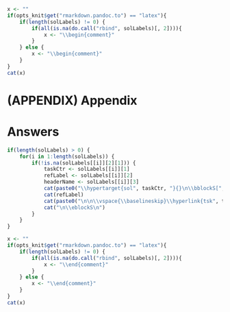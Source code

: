 ```r
x <- ""
if(opts_knit$get("rmarkdown.pandoc.to") == "latex"){
    if(length(solLabels) != 0) {
        if(all(is.na(do.call("rbind", solLabels)[, 2]))){
            x <- "\\begin{comment}"
        }
    } else {
        x <- "\\begin{comment}"
    }
}
cat(x)
```

\newgeometry{margin=0.5in}

# (APPENDIX) Appendix {-}

# Answers

```r
if(length(solLabels) > 0) {
    for(i in 1:length(solLabels)) {
        if(!is.na(solLabels[[i]][2][1])) {
            taskCtr <- solLabels[[i]][1]
            refLabel <- solLabels[[i]][2]
            headerName <- solLabels[[i]][3]
            cat(paste0("\\hypertarget{sol", taskCtr, "}{}\n\\bblockS[", headerName, "]{\\phantomsection\\label{tsk", taskCtr, "}", taskCtr, "}\n"))
            cat(refLabel)
            cat(paste0("\n\n\\vspace{\\baselineskip}\\hyperlink{tsk", taskCtr, "}{\\buttonT{Return to task on P\\colpageref{sol", taskCtr, "}}}"))
            cat("\n\\eblockS\n")
        }
    }
}
```

```r
x <- ""
if(opts_knit$get("rmarkdown.pandoc.to") == "latex"){
    if(length(solLabels) != 0) {
        if(all(is.na(do.call("rbind", solLabels)[, 2]))){
            x <- "\\end{comment}"
        }
    } else {
        x <- "\\end{comment}"
    }
}
cat(x)
```


